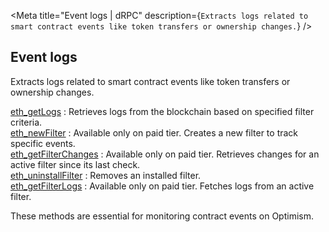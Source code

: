 
<Meta
  title="Event logs | dRPC"
  description={`Extracts logs related to smart contract events like token transfers or ownership changes.`}
/>
## Event logs

Extracts logs related to smart contract events like token transfers or ownership changes.

[eth_getLogs](/optimism-api/eventlogs/eth_getLogs) : Retrieves logs from the blockchain based on specified filter criteria.  \
[eth_newFilter](/optimism-api/eventlogs/eth_newFilter) : Available only on paid tier. Creates a new filter to track specific events.  \
[eth_getFilterChanges](/optimism-api/eventlogs/eth_getFilterChanges) : Available only on paid tier. Retrieves changes for an active filter since its last check. \
[eth_uninstallFilter](/optimism-api/eventlogs/eth_uninstallFilter) : Removes an installed filter.  \
[eth_getFilterLogs](/optimism-api/eventlogs/eth_getFilterLogs) : Available only on paid tier. Fetches logs from an active filter.

These methods are essential for monitoring contract events on Optimism.

<Space h={16} />
<GetStarted />